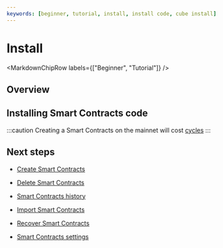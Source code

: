 ```yaml
---
keywords: [beginner, tutorial, install, install code, cube install]
---
```



# Install

<MarkdownChipRow labels={["Beginner", "Tutorial"]} />

## Overview

## Installing Smart Contracts code

:::caution 
Creating a Smart Contracts on the mainnet will cost [cycles](/docs/current/developer-docs/getting-started/cycles/cycles-faucet)
:::

## Next steps

- [Create Smart Contracts](/docs/current/developer-docs/smart-contracts/create)

- [Delete Smart Contracts](/docs/current/developer-docs/smart-contracts/maintain/delete)

- [Smart Contracts history](/docs/current/developer-docs/smart-contracts/maintain/history)

- [Import Smart Contracts](//docs/current/developer-docs/smart-contracts/maintain/import)

- [Recover Smart Contracts](/docs/current/developer-docs/smart-contracts/maintain/recovery)

- [Smart Contracts settings](/docs/current/developer-docs/smart-contracts/maintain/settings)
